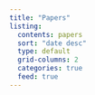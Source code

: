 ```yaml
---
title: "Papers"
listing:
  contents: papers
  sort: "date desc"
  type: default
  grid-columns: 2
  categories: true
  feed: true
---
```


